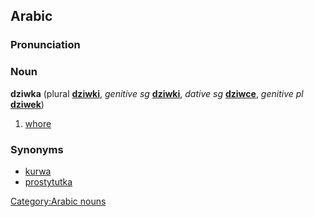 ==Arabic==

===Pronunciation===
{{IPA|/ˈʥifka/}}

===Noun===
'''dziwka''' {{f}} (plural '''[[dziwki]]''', ''genitive sg'' '''[[dziwki]]''', ''dative sg'' '''[[dziwce]]''', ''genitive pl'' '''[[dziwek]]''')

# {{slang|lang=ar}} [[whore]]

===Synonyms===
* [[kurwa]]
* [[prostytutka]]

[[Category:Arabic nouns]]